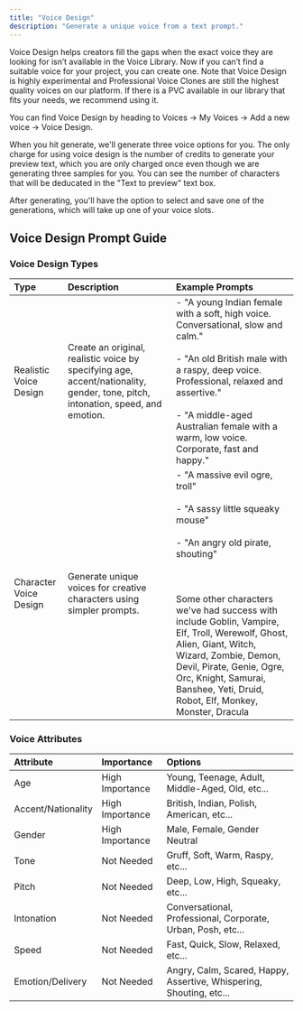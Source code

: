 ```yaml
---
title: "Voice Design"
description: "Generate a unique voice from a text prompt."
---
```


Voice Design helps creators fill the gaps when the exact voice they are looking for isn’t available in the Voice Library. Now if you can’t find a suitable voice for your project, you can create one.  Note that Voice Design is highly experimental and Professional Voice Clones are still the highest quality voices on our platform. If there is a PVC available in our library that fits your needs, we recommend using it. 

You can find Voice Design by heading to Voices -> My Voices -> Add a new voice -> Voice Design. 

When you hit generate, we'll generate three voice options for you. The only charge for using voice design is the number of credits to generate your preview text, which you are only charged once even though we are generating three samples for you. You can see the number of characters that will be deducated in the "Text to preview" text box.

After generating, you'll have the option to select and save one of the generations, which will take up one of your voice slots.

## Voice Design Prompt Guide

### Voice Design Types

| Type | Description | Example Prompts |
|:---|:---|:---|
| Realistic Voice Design | Create an original, realistic voice by specifying age, accent/nationality, gender, tone, pitch, intonation, speed, and emotion. | - "A young Indian female with a soft, high voice. Conversational, slow and calm."<br></br> - "An old British male with a raspy, deep voice. Professional, relaxed and assertive."<br></br> - "A middle-aged Australian female with a warm, low voice. Corporate, fast and happy." |
| Character Voice Design | Generate unique voices for creative characters using simpler prompts. | - "A massive evil ogre, troll"<br></br>- "A sassy little squeaky mouse"<br></br>- "An angry old pirate, shouting" <br></br><br></br> Some other characters we've had success with include Goblin, Vampire, Elf, Troll, Werewolf, Ghost, Alien, Giant, Witch, Wizard, Zombie, Demon, Devil, Pirate, Genie, Ogre, Orc, Knight, Samurai, Banshee, Yeti, Druid, Robot, Elf, Monkey, Monster, Dracula |

### Voice Attributes

| Attribute | Importance | Options |
|:---|:---|:---|
| Age | High Importance | Young, Teenage, Adult, Middle-Aged, Old, etc... |
| Accent/Nationality | High Importance | British, Indian, Polish, American, etc... |
| Gender | High Importance | Male, Female, Gender Neutral |
| Tone | Not Needed | Gruff, Soft, Warm, Raspy, etc... |
| Pitch | Not Needed | Deep, Low, High, Squeaky, etc... |
| Intonation | Not Needed | Conversational, Professional, Corporate, Urban, Posh, etc... |
| Speed | Not Needed | Fast, Quick, Slow, Relaxed, etc... |
| Emotion/Delivery | Not Needed | Angry, Calm, Scared, Happy, Assertive, Whispering, Shouting, etc... |